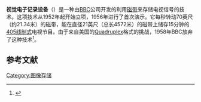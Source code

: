 {{Expand language|en}}'''视觉电子记录设备'''（{{lang-en|Vision Electronic Recording Apparatus}}）是一种由[[BBC|BBC]]公司开发的利用[[磁带|磁带]]来存储电视信号的技术。这项技术从1952年起开始立项，1956年进行了首次演示。它每秒转动70英尺（约21.34米）的磁带，能在直径21英尺（总长4572米）的磁带上储存15分钟的[[405线制式|405线制式]]电视节目。由于来自美国的[[Quadruplex_录影带|Quadruplex]]格式的挑战，1958年BBC放弃了这种技术<ref>{{Cite web |url=http://news.bbc.co.uk/2/hi/entertainment/1182165.stm |title=The rise and rise of the video |access-date=2011-01-24 |archive-date=2021-03-30 |archive-url=https://web.archive.org/web/20210330225814/https://server-uk.imrworldwide.com/a1.js }}</ref>。

==参考文献==
<div class="references-small">
<references></references>
</div>
{{视频储存格式}}
[[Category:图像存储|Category:图像存储]]